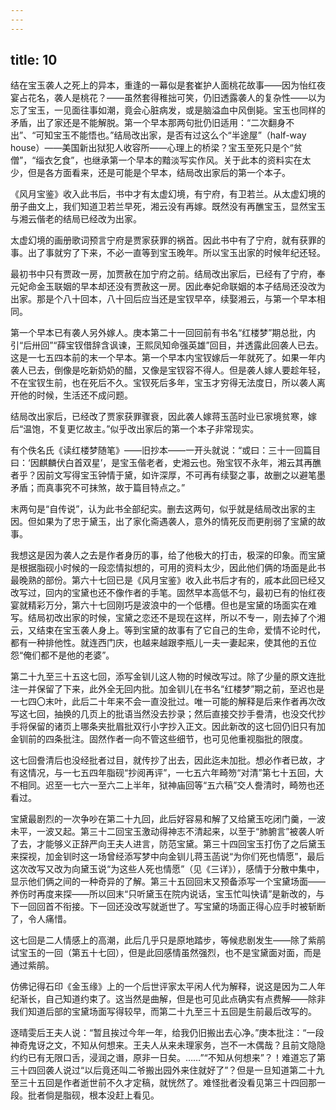 ```yaml
---
---
---
```

title: 10
---



结在宝玉袭人之死上的异本，重逢的一幕似是套崔护人面桃花故事——因为怡红夜宴占花名，袭人是桃花？——虽然套得稚拙可笑，仍旧透露袭人的复杂性——以为忘了宝玉，一见面往事如潮，竟会心脏病发，或是脑溢血中风倒毙。宝玉也同样的矛盾，出了家还是不能解脱。第一个早本那两句批仍旧适用：“二次翻身不出”、“可知宝玉不能悟也。”结局改出家，是否有过这么个“半途屋”（half-way house）——美国新出狱犯人收容所——心理上的桥梁？宝玉至死只是个“贫僧”，“缁衣乞食”，也继承第一个早本的黯淡写实作风。关于此本的资料实在太少，但是各方面看来，还是可能是个早本，结局改出家后的第一个本子。

《风月宝鉴》收入此书后，书中才有太虚幻境，有宁府，有卫若兰。从太虚幻境的册子曲文上，我们知道卫若兰早死，湘云没有再嫁。既然没有再醮宝玉，显然宝玉与湘云偕老的结局已经改为出家。

太虚幻境的画册歌词预言宁府是贾家获罪的祸首。因此书中有了宁府，就有获罪的事。出了事就穷了下来，不必一直等到宝玉晚年。所以宝玉出家的时候年纪还轻。

最初书中只有贾政一房，加贾赦在加宁府之前。结局改出家后，已经有了宁府，奉元妃命金玉联姻的早本却还没有贾赦这一房。因此奉妃命联姻的本子结局还没改为出家。那是个八十回本，八十回后应当还是宝钗早卒，续娶湘云，与第一个早本相同。

第一个早本已有袭人另外嫁人。庚本第二十一回回前有书名“红楼梦”期总批，内引“后卅回”“薛宝钗借辞含讽谏，王熙凤知命强英雄”回目，并透露此回袭人已去。这是一七五四本前的末一个早本。第一个早本内宝钗嫁后一年就死了。如果一年内袭人已去，倒像是吃新奶奶的醋，又像是宝钗容不得人。但是袭人嫁人要趁年轻，不在宝钗生前，也在死后不久。宝钗死后多年，宝玉才穷得无法度日，所以袭人离开他的时候，生活还不成问题。

结局改出家后，已经改了贾家获罪骤衰，因此袭人嫁蒋玉菡时业已家境贫寒，嫁后“温饱，不复更忆故主。”似乎改出家后的第一个本子非常现实。

有个佚名氏《读红楼梦随笔》——旧抄本——一开头就说：“或曰：三十一回篇目曰：‘因麒麟伏白首双星’，是宝玉偕老者，史湘云也。殆宝钗不永年，湘云其再醮者乎？因前文写得宝玉钟情于黛，如许深厚，不可再有续娶之事，故删之以避笔墨矛盾；而真事究不可抹煞，故于篇目特点之。”

末两句是“自传说”，认为此书全部纪实。删去这两句，似乎就是结局改出家的主因。但如果为了忠于黛玉，出了家化斋遇袭人，意外的情死反而更削弱了宝黛的故事。

我想这是因为袭人之去是作者身历的事，给了他极大的打击，极深的印象。而宝黛是根据脂砚小时候的一段恋情拟想的，可用的资料太少，因此他们俩的场面是此书最晚熟的部份。第六十七回已是《风月宝鉴》收入此书后才有的，戚本此回已经又改写过，回内的宝黛也还不像作者的手笔。固然早本高低不匀，最初已有的怡红夜宴就精彩万分，第六十七回刚巧是波浪中的一个低槽。但也是宝黛的场面实在难写。结局初改出家的时候，宝黛之恋还不是现在这样，所以不专一，刚去掉了个湘云，又结束在宝玉袭人身上。等到宝黛的故事有了它自己的生命，爱情不论时代，都有一种排他性。就连西门庆，也越来越跟李瓶儿一夫一妻起来，使其他的五位怨“俺们都不是他的老婆”。

第二十九至三十五这七回，添写金钏儿这人物的时候改写过。除了少量的原文连批注一并保留了下来，此外全无回内批。加金钏儿在书名“红楼梦”期之前，至迟也是一七四〇末叶，此后二十年来不会一直没批过。唯一可能的解释是后来作者再次改写这七回，抽换的几页上的批语当然没去抄录；然后直接交抄手誊清，也没交代抄手将保留的诸页上哪条夹批眉批双行小字抄入正文。因此新改的这七回仍旧只有加金钏前的四条批注。固然作者一向不管这些细节，也可见他重视脂批的限度。

这七回誊清后也没经批者过目，就传抄了出去，因此迄未加批。想必作者已故，才有这情况，与一七五四年脂砚“抄阅再评”，一七五六年畸笏“对清”第七十五回，大不相同。迟至一七六一至六二上半年，狱神庙回等“五六稿”交人誊清时，畸笏也还看过。

宝黛最剧烈的一次争吵在第二十九回，此后好容易和解了又给黛玉吃闭门羹，一波未平，一波又起。第三十二回宝玉激动得神志不清起来，以至于“肺腑言”被袭人听了去，才能够义正辞严向王夫人进言，防范宝黛。第三十四回宝玉打伤了之后黛玉来探视，加金钏时这一场曾经添写梦中向金钏儿蒋玉菡说“为你们死也情愿”，最后这次改写又改为向黛玉说“为这些人死也情愿”（见《三详》），感情于分散中集中，显示他们俩之间的一种奇异的了解。第三十五回回末又预备添写一个宝黛场面——养伤时再度来探——所以回末“只听黛玉在院内说话，宝玉忙叫快请”是新改的，与下一回回首不衔接。下一回还没改写就逝世了。写宝黛的场面正得心应手时被斩断了，令人痛惜。

这七回是二人情感上的高潮，此后几乎只是原地踏步，等候悲剧发生——除了紫鹃试宝玉的一回（第五十七回），但是此回感情虽然强烈，也不是宝黛面对面，而是通过紫鹃。

仿佛记得石印《金玉缘》上的一个后世评家太平闲人代为解释，说这是因为二人年纪渐长，自己知道约束了。这当然是曲解，但是也可见此点确实有点费解——除非我们知道后部的宝黛场面写得较早，而第二十九至三十五回是生前最后改写的。

逐晴雯后王夫人说：“暂且挨过今年一年，给我仍旧搬出去心净。”庚本批注：“一段神奇鬼讶之文，不知从何想来。王夫人从来未理家务，岂不一木偶哉？且前文隐隐约约已有无限口舌，浸润之谮，原非一日矣。……”“不知从何想来”？！难道忘了第三十四回袭人说过“以后竟还叫二爷搬出园外来住就好了”？但是一旦知道第二十九至三十五回是作者逝世前不久才定稿，就恍然了。难怪批者没看见第三十四回那一段。批者倘是脂砚，根本没赶上看见。